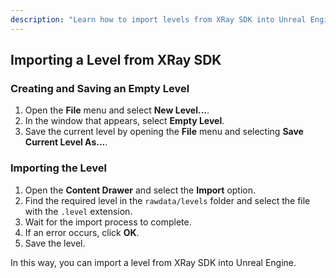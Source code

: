 ```yaml
---
description: "Learn how to import levels from XRay SDK into Unreal Engine 5. A detailed guide on creating and saving an empty level, as well as a step-by-step import process."
---
```


## Importing a Level from XRay SDK

### Creating and Saving an Empty Level

1. Open the **File** menu and select **New Level...**.
2. In the window that appears, select **Empty Level**.
3. Save the current level by opening the **File** menu and selecting **Save Current Level As...**.

### Importing the Level

1. Open the **Content Drawer** and select the **Import** option.
2. Find the required level in the `rawdata/levels` folder and select the file with the `.level` extension.
3. Wait for the import process to complete.
4. If an error occurs, click **OK**.
5. Save the level.

In this way, you can import a level from XRay SDK into Unreal Engine.

